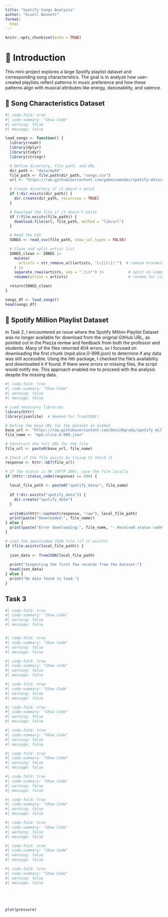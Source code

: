 ```yaml
---
title: "Spotify Songs Analysis"
author: "Gisell Bennett"
format:
  html
---
```


```r
knitr::opts_chunk$set(echo = TRUE)
```

# 📘 Introduction

This mini-project explores a large Spotify playlist dataset and corresponding song characteristics. The goal is to analyze how user-created playlists reflect patterns in music preference and how these patterns align with musical attributes like energy, danceability, and valence.

## 🎵 Song Characteristics Dataset

```r
#| code-fold: true
#| code-summary: "Show Code"
#| warning: false
#| message: false

load_songs <- function() {
  library(readr)
  library(dplyr)
  library(tidyr)
  library(stringr)

  # Define directory, file path, and URL
  dir_path <- "data/mp03"
  file_path <- file.path(dir_path, "songs.csv")
  url <- "https://raw.githubusercontent.com/gabminamedez/spotify-data/refs/heads/master/data.csv"

  # Create directory if it doesn't exist
  if (!dir.exists(dir_path)) {
    dir.create(dir_path, recursive = TRUE)
  }

  # Download the file if it doesn't exist
  if (!file.exists(file_path)) {
    download.file(url, file_path, method = "libcurl")
  }

  # Read the CSV
  SONGS <- read_csv(file_path, show_col_types = FALSE)

  # Clean and split artist list
  SONGS_clean <- SONGS |>
    mutate(
      artists = str_remove_all(artists, "\\[|\\]|'")  # remove brackets and quotes
    ) |>
    separate_rows(artists, sep = ",\\s*") |>           # split on comma + optional space
    rename(artist = artists)                           # rename for clarity

  return(SONGS_clean)
}

songs_df <- load_songs()
head(songs_df)
```

## 📝 Spotify Million Playlist Dataset

In Task 2, I encountered an issue where the Spotify Million Playlist Dataset was no longer available for download from the original GitHub URL, as pointed out in the Piazza review and feedback from both the professor and students. Many of the files returned 404 errors, so I focused on downloading the first chunk (mpd.slice.0-999.json) to determine if any data was still accessible. Using the httr package, I checked the file's availability and downloaded it if found. If there were errors or missing files, the script would notify me. This approach enabled me to proceed with the analysis despite the missing data.

```r
#| code-fold: true
#| code-summary: "Show Code"
#| warning: false
#| message: false

# Load necessary libraries
library(httr)
library(jsonlite)  # Needed for fromJSON()

# Define the base URL for the dataset on GitHub
base_url <- "https://raw.githubusercontent.com/DevinOgrady/spotify_million_playlist_dataset/refs/heads/main/data1/"
file_name <- "mpd.slice.0-999.json"

# Construct the full URL for the file
file_url <- paste0(base_url, file_name)

# Check if the file exists by trying to fetch it
response <- httr::GET(file_url)

# If the status is OK (HTTP 200), save the file locally
if (httr::status_code(response) == 200) {
  
  local_file_path <- paste0("spotify_data/", file_name)
  
  if (!dir.exists("spotify_data")) {
    dir.create("spotify_data")
  }
  
  writeBin(httr::content(response, "raw"), local_file_path)
  print(paste("Downloaded:", file_name))
} else {
  print(paste("Error downloading:", file_name, "- Received status code", httr::status_code(response)))
}

# Load the downloaded JSON file (if it exists)
if (file.exists(local_file_path)) {
  
  json_data <- fromJSON(local_file_path)
  
  print("Inspecting the first few records from the dataset:")
  head(json_data)
} else {
  print("No data found to load.")
}
```

## Task 3

```r
#| code-fold: true
#| code-summary: "Show Code"
#| warning: false
#| message: false


```

```r

```

```r
#| code-fold: true
#| code-summary: "Show Code"
#| warning: false
#| message: false

```

```r
#| code-fold: true
#| code-summary: "Show Code"
#| warning: false
#| message: false

```

```r
#| code-fold: true
#| code-summary: "Show Code"
#| warning: false
#| message: false

```

```r
#| code-fold: true
#| code-summary: "Show Code"
#| warning: false
#| message: false

```

```r
#| code-fold: true
#| code-summary: "Show Code"
#| warning: false
#| message: false

```

```r
#| code-fold: true
#| code-summary: "Show Code"
#| warning: false
#| message: false

```

```r
#| code-fold: true
#| code-summary: "Show Code"
#| warning: false
#| message: false

```

```r
#| code-fold: true
#| code-summary: "Show Code"
#| warning: false
#| message: false

```

```r
#| code-fold: true
#| code-summary: "Show Code"
#| warning: false
#| message: false

```

```r
#| code-fold: true
#| code-summary: "Show Code"
#| warning: false
#| message: false

```

```r
#| code-fold: true
#| code-summary: "Show Code"
#| warning: false
#| message: false

```

```r

```

```r

```

```r

```

```r

```

```r
plot(pressure)
```
